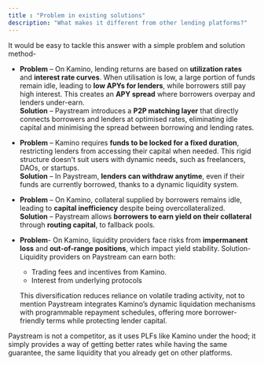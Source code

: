 ```yaml
---
title : "Problem in existing solutions"
description: "What makes it different from other lending platforms?"
---
```


It would be easy to tackle this answer with a simple problem and solution method-

- **Problem** – On Kamino, lending returns are based on **utilization rates** and **interest rate curves**. When utilisation is low, a large portion of funds remain idle, leading to **low APYs for lenders**, while borrowers still pay high interest. This creates an **APY spread** where borrowers overpay and lenders under-earn.  
  **Solution** – Paystream introduces a **P2P matching layer** that directly connects borrowers and lenders at optimised rates, eliminating idle capital and minimising the spread between borrowing and lending rates.

- **Problem** – Kamino requires **funds to be locked for a fixed duration**, restricting lenders from accessing their capital when needed. This rigid structure doesn't suit users with dynamic needs, such as freelancers, DAOs, or startups.  
  **Solution** – In Paystream, **lenders can withdraw anytime**, even if their funds are currently borrowed, thanks to a dynamic liquidity system.

- **Problem** – On Kamino, collateral supplied by borrowers remains idle, leading to **capital inefficiency** despite being overcollateralized.  
  **Solution** – Paystream allows **borrowers to earn yield on their collateral** through **routing capital**, to fallback pools.


- **Problem**- On Kamino, liquidity providers face risks from **impermanent loss** and **out-of-range positions**, which impact yield stability. Solution- Liquidity providers on Paystream can earn both:
  - Trading fees and incentives from Kamino.
  - Interest from underlying protocols

  This diversification reduces reliance on volatile trading activity, not to mention Paystream integrates Kamino’s dynamic liquidation mechanisms with programmable repayment schedules, offering more borrower-friendly terms while protecting lender capital.

Paystream is not a competitor, as it uses PLFs like Kamino under the hood; it simply provides a way of getting better rates while having the same guarantee, the same liquidity that you already get on other platforms.

